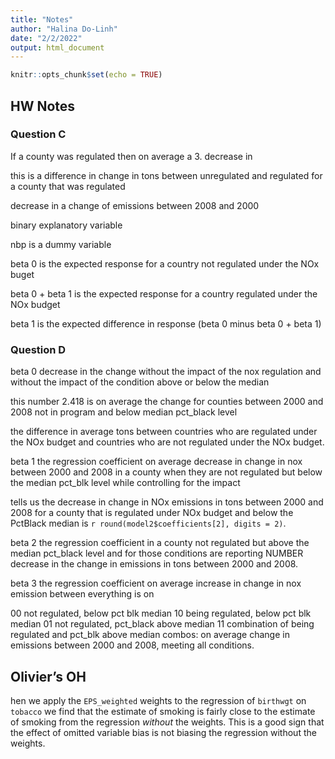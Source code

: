 ```yaml
---
title: "Notes"
author: "Halina Do-Linh"
date: "2/2/2022"
output: html_document
---
```


```r
knitr::opts_chunk$set(echo = TRUE)
```

## HW Notes

### Question C
If a county was  regulated then on average a 3. decrease in

this is a difference in change in tons between unregulated and regulated for a county that was regulated 

decrease in a change of emissions between 2008 and 2000

binary explanatory variable

nbp is a dummy variable 

beta 0 is the expected response for a country not regulated under the NOx buget

beta 0 + beta 1 is the expected response for a country regulated under the NOx budget

beta 1 is the expected difference in response (beta 0 minus beta 0 + beta 1)

### Question D
beta 0 decrease in the change without the impact of the nox regulation and without the impact of the condition above or below the median

this number 2.418 is on average the change for counties between 2000 and 2008 not in program and below median pct_black level

the difference in average tons between countries who are regulated under the NOx budget and countries who are not regulated under the NOx budget. 

beta 1 the regression coefficient on average decrease in change in nox between 2000 and 2008 in a county when they are not regulated but below the median pct_blk level while controlling for the impact 

tells us the decrease in change in NOx emissions in tons between 2000 and 2008 for a county that is regulated under NOx budget and below the PctBlack median is `r round(model2$coefficients[2], digits = 2)`.

beta 2 the regression coefficient in a county not regulated but above the median pct_black level and for those conditions are reporting NUMBER decrease in the change in emissions in tons between 2000 and 2008. 

beta 3 the regression coefficient on average increase in change in nox emission between everything is on

00 not regulated, below pct blk median
10 being regulated, below pct blk median
01 not regulated, pct_black above median 
11 combination of being regulated and pct_blk above median
combos: on average change in emissions between 2000 and 2008, meeting all conditions.

## Olivier's OH

hen we apply the `EPS_weighted` weights to the regression of `birthwgt` on `tobacco` we find that the estimate of smoking is fairly close to the estimate of smoking from the regression *without* the weights. This is a good sign that the effect of omitted variable bias is not biasing the regression without the weights.  


